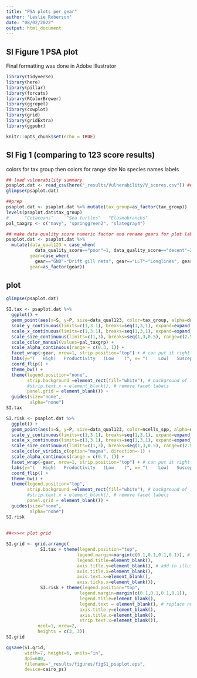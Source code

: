```yaml
---
title: "PSA plots per gear"
author: "Leslie Roberson"
date: "08/02/2022"
output: html_document
---
```


## SI Figure 1 PSA plot

Final formatting was done in Adobe Illustrator

```r

library(tidyverse)
library(here)
library(pillar)
library(forcats)
library(RColorBrewer)
library(ggrepel)
library(cowplot)
library(grid)
library(gridExtra)
library(ggpubr)

knitr::opts_chunk$set(echo = TRUE)
```

## SI Fig 1 (comparing to 123 score results)

colors for tax group then colors for range size
No species names labels

```r

## load vulnerability summary 
psaplot.dat <- read_csv(here("_results/Vulnerability/V_scores.csv")) ## first need to make the V123 scores
glimpse(psaplot.dat)

##prep
psaplot.dat <- psaplot.dat %>% mutate(tax_group=as_factor(tax_group))
levels(psaplot.dat$tax_group)
#      "Cetaceans"     "Sea turtles"   "Elasmobranchs" 
pal_taxgrp <- c("navy", "springgreen2", "slategray4")

## make data quality score numeric factor and rename gears for plot labels
psaplot.dat <- psaplot.dat %>% 
  mutate(data_qual123 = case_when(
           data_quality_score=="poor"~1, data_quality_score=="decent"~2, data_quality_score=="good"~3, TRUE~as.numeric(NA)),
         gear=case_when(
           gear=="GND"~"Drift gill nets", gear=="LLT"~"Longlines", gear=="PST"~"Purse seines", TRUE~""),
         gear=as_factor(gear))

```

## plot

```r

glimpse(psaplot.dat)

SI.tax <- psaplot.dat %>%
  ggplot() + 
  geom_point(aes(x=S, y=P, size=data_qual123, color=tax_group, alpha=data_qual123)) +
  scale_y_continuous(limits=c(1,3.1), breaks=seq(1,3,1), expand=expand_scale(add=c(0.2, 0.2))) +
  scale_x_continuous(limits=c(1,3.1), breaks=seq(1,3,1), expand=expand_scale(add=c(0.1, 0.1))) +
  scale_size_continuous(limits=c(1,3), breaks=seq(1,3,0.5), range=c(2.5, 0.5)) +
  scale_color_manual(values=pal_taxgrp) + 
  scale_alpha_continuous(range = c(0.3, 1)) +
  facet_wrap(~gear, nrow=1, strip.position="top") + # can put it right or left too
  labs(y="(   High)   Productivity   (Low    )", x= "(    Low)   Susceptibility   (High    )", color="", size="Data\nquality\nscore") +
  coord_flip() + 
  theme_bw() +
  theme(legend.position="none",
        strip.background =element_rect(fill="white"), # background of facet labels
        #strip.text.x = element_blank(), # remove facet labels
        panel.grid = element_blank()) +
  guides(size="none",
         alpha="none")
SI.tax

SI.risk <- psaplot.dat %>%
  ggplot() + 
  geom_point(aes(x=S, y=P, size=data_qual123, color=ncells_spp, alpha=data_qual123)) +
  scale_y_continuous(limits=c(1,3.1), breaks=seq(1,3,1), expand=expand_scale(add=c(0.2, 0.2))) +
  scale_x_continuous(limits=c(1,3.1), breaks=seq(1,3,1), expand=expand_scale(add=c(0.1, 0.1))) +
  scale_size_continuous(limits=c(1,3), breaks=seq(1,3,0.5), range=c(2.5, 0.5)) +
  scale_color_viridis_c(option="magma", direction=-1) + 
  scale_alpha_continuous(range = c(0.7, 1)) +
  facet_wrap(~gear, nrow=1, strip.position="top") + # can put it right or left too
  labs(y="(   High)   Productivity   (Low    )", x= "(    Low)   Susceptibility   (High    )", color="", size="Data\nquality\nscore") +
  coord_flip() + 
  theme_bw() +
  theme(legend.position="top",
        strip.background =element_rect(fill="white"), # background of facet labels
        #strip.text.x = element_blank(), # remove facet labels
        panel.grid = element_blank()) +
  guides(size="none",
         alpha="none")
SI.risk
    
  
##<>><< plot grid

SI.grid <- grid.arrange(
             SI.tax + theme(legend.position="top",
                           legend.margin=margin(c(0.1,0.1,0.1,0.1)), # top, right, bottom, left margins
                           legend.title=element_blank(),
                           axis.title.y=element_blank(), # add in illustrator with font formatting and arrows
                           axis.title.x=element_blank(),
                           axis.text.x=element_blank(),
                           axis.ticks.x=element_blank()),
             SI.risk + theme(legend.position="top", 
                            legend.margin=margin(c(0.1,0.1,0.1,0.1)),
                            legend.title=element_blank(),
                            legend.text = element_blank(), # replace numbers with "small range" and "large range" in illustrator
                            axis.title.y=element_blank(),
                            axis.title.x=element_blank(),
                            strip.text.x=element_blank()),
            ncol=1, nrow=2,
            heights = c(3, 3))
SI.grid

ggsave(SI.grid, 
       width=7, height=6, units="in",
       dpi=600,
       filename="_results/figures/figS1_psaplot.eps",
       device=cairo_ps)

```


